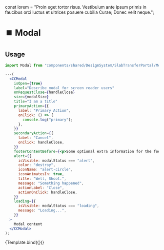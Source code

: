 
<Meta title="Modal" component={Modal} />

const lorem =
  "Proin eget tortor risus. Vestibulum ante ipsum primis in faucibus orci luctus et ultrices posuere cubilia Curae; Donec velit neque.";

# ⏹️ Modal

## Usage

```jsx
import Modal from "components/shared/DesignSystem/SlabTransferPortal/Modal";

---(
  <CCModal
    isOpen={true}
    label="Describe modal for screen reader users"
    onRequestClose={handleClose}
    size={modalSize}
    title="I am a title"
    primaryAction={{
      label: "Primary Action",
      onClick: () => {
        console.log("primary");
      },
    }}
    secondaryAction={{
      label: "Cancel",
      onClick: handleClose,
    }}
    footerContentBefore={<p>Some optional extra information for the footer</p>}
    alert={{
      isVisible: modalStatus === "alert",
      color: "destroy",
      iconName: "alert-circle",
      iconAnimatesIn: true,
      title: "Well, Shoot.",
      message: "Something happened",
      actionLabel: "Close",
      actionOnClick: handleClose,
    }}
    loading={{
      isVisible: modalStatus === "loading",
      message: "Loading...",
    }}
  >
    Modal content
  </CCModal>
);
```

<Canvas>
  <Story
    name="default"
    args={{
      children: lorem,
      size: "medium",
      color: "success",
      contentAlign: "center",
      hideIcon: false,
      className: undefined,
    }}
  >
    {Template.bind({})}
  </Story>
</Canvas>

<ArgsTable story="default" />
